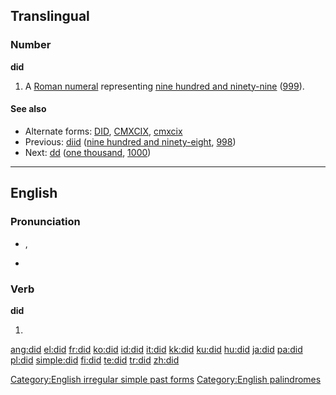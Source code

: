 {{wikipedia|DID}}
==Translingual==

===Number===
'''did'''

# {{informal}} A [[Roman numeral]] representing [[nine hundred and ninety-nine]] ([[999]]).

====See also====
* Alternate forms: [[DID]], [[CMXCIX]], [[cmxcix]]
* Previous: [[diid]] ([[nine hundred and ninety-eight]], [[998]])
* Next: [[dd]] ([[one thousand]], [[1000]])

----

==English==
{{rank|should|can|made|83|did|such|great|must}}

===Pronunciation===
* {{IPA|/dɪd/}}, {{SAMPA|/dId/}}
* {{audio|En-ca-did.ogg|Audio (CA)}}
*: {{rhymes|ɪd}}

===Verb===
'''did'''

# {{simple past of|[[do]]}}

[[Category:English irregular simple past forms]]
[[Category:English palindromes]]

[[ang:did]]
[[el:did]]
[[fr:did]]
[[ko:did]]
[[id:did]]
[[it:did]]
[[kk:did]]
[[ku:did]]
[[hu:did]]
[[ja:did]]
[[pa:did]]
[[pl:did]]
[[simple:did]]
[[fi:did]]
[[te:did]]
[[tr:did]]
[[zh:did]]
